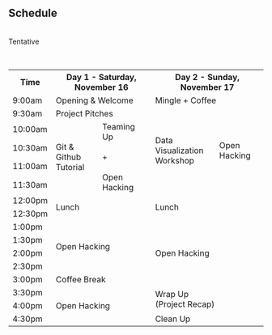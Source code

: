 <section id="schedule" class="bg-dark">
<div class="container">
<div class="row">
<div class="col-lg-12 mx-auto text-center">
<h2>Schedule</h2>

<br>Tentative

<br><table class="table table-hover text-center text-white">
 <tr>
    <th class="tg-0lax">Time</th>
    <th class="tg-baqh" colspan="2">Day 1 - Saturday, November 16</th>
    <th class="tg-baqh" colspan="2">Day 2 - Sunday, November 17</th>
  </tr>
  <tr>
    <td class="tg-0lax">9:00am</td>
    <td class="tg-baqh" colspan="2">Opening &amp; Welcome</td>
    <td class="tg-baqh" colspan="2">Mingle + Coffee</td>
  </tr>
  <tr>
    <td class="tg-0lax">9:30am</td>
    <td class="tg-nrix" colspan="2">Project Pitches</td>
    <td class="tg-nrix" rowspan="5">Data Visualization <br>Workshop</td>
    <td class="tg-nrix" rowspan="5">Open Hacking</td>
  </tr>
  <tr>
    <td class="tg-0lax">10:00am</td>
    <td class="tg-nrix" rowspan="4">Git &amp; Github<br>Tutorial</td>
    <td class="tg-nrix" rowspan="4">Teaming Up<br><br>+<br><br>Open Hacking</td>
  </tr>
  <tr>
    <td class="tg-0lax">10:30am</td>
  </tr>
  <tr>
    <td class="tg-0lax">11:00am</td>
  </tr>
  <tr>
    <td class="tg-0lax">11:30am</td>
  </tr>
  <tr>
    <td class="tg-0lax">12:00pm</td>
    <td class="tg-nrix" colspan="2" rowspan="2">Lunch</td>
    <td class="tg-nrix" colspan="2" rowspan="2">Lunch</td>
  </tr>
  <tr>
    <td class="tg-0lax">12:30pm</td>
  </tr>
  <tr>
    <td class="tg-0lax">1:00pm</td>
    <td class="tg-nrix" colspan="2" rowspan="4">Open Hacking</td>
    <td class="tg-nrix" colspan="2" rowspan="5">Open Hacking</td>
  </tr>
  <tr>
    <td class="tg-0lax">1:30pm</td>
  </tr>
  <tr>
    <td class="tg-0lax">2:00pm</td>
  </tr>
  <tr>
    <td class="tg-0lax">2:30pm</td>
  </tr>
  <tr>
    <td class="tg-0lax">3:00pm</td>
    <td class="tg-baqh" colspan="2">Coffee Break</td>
  </tr>
  <tr>
    <td class="tg-0lax">3:30pm</td>
    <td class="tg-nrix" colspan="2" rowspan="3">Open Hacking</td>
    <td class="tg-nrix" colspan="2" rowspan="2">Wrap Up <br>(Project Recap)</td>
  </tr>
  <tr>
    <td class="tg-0lax">4:00pm</td>
  </tr>
  <tr>
    <td class="tg-0lax">4:30pm</td>
    <td class="tg-baqh" colspan="2">Clean Up</td>
  </tr>
</table>
</div>
</div>
</div>
</section>